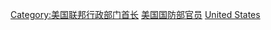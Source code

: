 {{Catnav|頁面分類|人物|職業|各职业美国人|美國政治人物}}
{{Catnav|頁面分類|人物|各國人物|各國政治人物|美國政治人物}}
{{Commonscat|Secretaries of Defense of the United States}}

[[Category:美国联邦行政部门首长|Category:美国联邦行政部门首长]]
[[Category:美国国防部官员|]]
[[Category:國防部長|United States]]